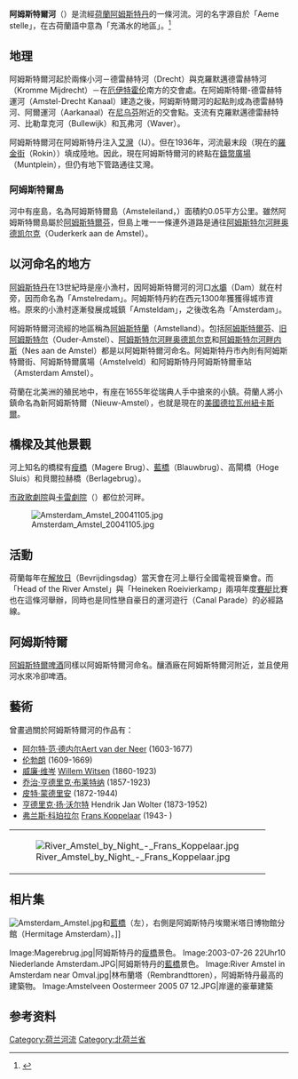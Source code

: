 {{Link style|time=2015-12-13T15:52:10+00:00}}
{{Geobox|河流
<!-- *** Name section *** -->
| name                        = 阿姆斯特爾河<br>Amstel
| other_name                  =
| other_name1                 =
| other_name2                 =
<!-- *** Map section *** -->
| map                         = Location Amstel with Drechtkanaal.PNG
| map_caption                 = 阿姆斯特爾河以深藍色表示
<!-- General section *** -->
| country                     = {{NED}}
| state                       = [[北荷蘭省|北荷蘭省]]
| state_type                  = 省
| region                      =
| length                      = 31
| length_round                = 0
| length_note                 =
| watershed                   =
| watershed_round             =
| watershed_note              =
| discharge_location          =
| discharge                   =
| discharge_round             =
| discharge_note              =
| discharge_max_month         =
| discharge_max               =
| discharge_min_month         =
| discharge_min               =
| discharge1_location         =
| discharge1                  =
<!-- *** Source *** -->
| source                      = 阿尔运河 (Aarkanaal)
| source_location             = [[尼烏芬|尼烏芬]]
| source_district             =
| source_state                = [[南荷蘭省|南荷蘭省]]
| source_country              =
| source_elevation            =
| source_lat_d                = 52
| source_lat_m                = 12
| source_lat_s                = 24
| source_lat_NS               = N
| source_long_d               = 4
| source_long_m               = 44
| source_long_s               = 05
| source_long_EW              = E
<!-- *** Mouth *** -->
| mouth_name                  = [[艾灣|艾灣]]
| mouth_location              = [[阿姆斯特丹|阿姆斯特丹]]
| mouth_region                =
| mouth_state                 = [[北荷蘭省|北荷蘭省]]
| mouth_country               =
| mouth_elevation             =
| mouth_lat_d                 = 52
| mouth_lat_m                 = 22
| mouth_lat_s                 = 08
| mouth_lat_NS                = N
| mouth_long_d                = 4
| mouth_long_m                = 53
| mouth_long_s                = 33
| mouth_long_EW               = E
<!-- *** Tributaries *** -->
| tributary_left              =
| tributary_left1             =
| tributary_left2             =
| tributary_right             =
| tributary_right1            =
| tributary_right2            =
<!-- *** Image *** --->
| image                       =Amstel.jpg
| image_size                  =
| image_caption               = 阿姆斯特爾河流經[[阿姆斯特丹|阿姆斯特丹]]中心.
}}
'''阿姆斯特爾河'''（{{lang-nl|Amstel}}）是流經[[荷蘭|荷蘭]][[阿姆斯特丹|阿姆斯特丹]]的一條河流。河的名字源自於「Aeme stelle」，在古荷蘭語中意為「充滿水的地區」。<ref>{{Cite web|title=Amstel in Dutch - Woordenboek der Nederlandsche Taal 1889/2007.|url=http://gtb.inl.nl/iWDB/search?actie=article&wdb=WNT&id=M003834|accessdate=2021-10-27|work=gtb.inl.nl}}</ref>

== 地理 ==
阿姆斯特爾河起於兩條小河－德雷赫特河（Drecht）與克羅默邁德雷赫特河（Kromme Mijdrecht）－在[[厄伊特霍伦|厄伊特霍伦]]南方的交會處。在阿姆斯特爾-德雷赫特運河（Amstel-Drecht Kanaal）建造之後，阿姆斯特爾河的起點則成為德雷赫特河、阿爾運河（Aarkanaal）在[[尼乌芬|尼乌芬]]附近的交會點。支流有克羅默邁德雷赫特河、比勒韋克河（Bullewijk）和瓦弗河（Waver）。

阿姆斯特爾河在阿姆斯特丹注入[[艾灣|艾灣]]（IJ）。但在1936年，河流最末段（現在的[[羅金街|羅金街]]（Rokin））填成陸地。因此，現在阿姆斯特爾河的終點在[[铸币广场_(阿姆斯特丹)|鑄幣廣場]]（Muntplein），但仍有地下管路通往艾灣。

=== 阿姆斯特爾島 ===
河中有座島，名為阿姆斯特爾島（Amsteleiland，{{coord|52|17|15|N|4|53|15|E|display=inline}}）面積約0.05平方公里。雖然阿姆斯特爾島屬於[[阿姆斯特爾芬|阿姆斯特爾芬]]，但島上唯一一條連外道路是通往[[阿姆斯特尔河畔奥德凯尔克|阿姆斯特尔河畔奥德凯尔克]]（Ouderkerk aan de Amstel）。

== 以河命名的地方 ==
[[阿姆斯特丹|阿姆斯特丹]]在13世紀時是座小漁村，因阿姆斯特爾河的河口[[水壩|水壩]]（Dam）就在村旁，因而命名為「Amstelredam」。阿姆斯特丹約在西元1300年獲獲得城市資格。原來的小漁村逐漸發展成城鎮「Amsteldam」，之後改名為「Amsterdam」。

阿姆斯特爾河流經的地區稱為[[阿姆斯特蘭|阿姆斯特蘭]]（Amstelland）。包括[[阿姆斯特爾芬|阿姆斯特爾芬]]、[[旧阿姆斯特尔|旧阿姆斯特尔]]（Ouder-Amstel）、[[阿姆斯特尔河畔奥德凯尔克|阿姆斯特尔河畔奥德凯尔克]]和[[阿姆斯特尔河畔内斯|阿姆斯特尔河畔内斯]]（Nes aan de Amstel）都是以阿姆斯特爾河命名。阿姆斯特丹市內則有阿姆斯特爾街、阿姆斯特爾廣場（Amstelveld）和阿姆斯特丹阿姆斯特爾車站（Amsterdam Amstel）。

荷蘭在北美洲的殖民地中，有座在1655年從瑞典人手中搶來的小鎮。荷蘭人將小鎮命名為新阿姆斯特爾（Nieuw-Amstel），也就是現在的[[美國|美國]][[德拉瓦州|德拉瓦州]][[纽卡斯尔_(特拉华州)|紐卡斯爾]]。

== 橋樑及其他景觀 ==
河上知名的橋樑有[[瘦橋|瘦橋]]（Magere Brug）、[[藍橋|藍橋]]（Blauwbrug）、高閘橋（Hoge Sluis）和貝爾拉赫橋（Berlagebrug）。

[[市政歌剧院|市政歌劇院]]與[[卡雷劇院|卡雷劇院]]（{{lang|nl|Carré theatre}}）都位於河畔。

[[File:Amsterdam_Amstel_20041105.jpg|thumb]]

== 活動 ==
荷蘭每年在[[荷蘭解放日|解放日]]（Bevrijdingsdag）當天會在河上舉行全國電視音樂會。而「Head of the River Amstel」與「Heineken Roeivierkamp」兩項年度[[賽艇|賽艇]]比賽也在這條河舉辦，同時也是同性戀自豪日的運河遊行（Canal Parade）的必經路線。

== 阿姆斯特爾 ==
[[阿姆斯特爾啤酒|阿姆斯特爾啤酒]]同樣以阿姆斯特爾河命名。釀酒廠在阿姆斯特爾河附近，並且使用河水來冷卻啤酒。

== 藝術 ==
曾畫過關於阿姆斯特爾河的作品有：
* [[阿尔特·范·德内尔|阿尔特·范·德内尔]][[:en:Aert_van_der_Neer|Aert van der Neer]] (1603-1677)
* [[伦勃朗|伦勃朗]] (1609-1669)
* [[威廉·维岑|威廉·维岑]] [[:en:Willem_Witsen|Willem Witsen]] (1860-1923)
* [[乔治·亨德里克·布莱特纳|乔治·亨德里克·布莱特纳]] (1857-1923)
* [[皮特·蒙德里安|皮特·蒙德里安]] (1872-1944)
* [[亨德里克·扬·沃尔特|亨德里克·扬·沃尔特]] Hendrik Jan Wolter (1873-1952)
* [[弗兰斯·科珀拉尔|弗兰斯·科珀拉尔]] [[:en:Frans_Koppelaar|Frans Koppelaar]] (1943- )

{|
|[[File:River_Amstel_by_Night_-_Frans_Koppelaar.jpg|left]]
|}

== 相片集 ==
[[File:Amsterdam_Amstel.jpg|left]]和[[藍橋|藍橋]]（左），右側是阿姆斯特丹埃爾米塔日博物館分館（Hermitage Amsterdam）。]]

<gallery>
Image:Magerebrug.jpg|阿姆斯特丹的[[瘦橋|瘦橋]]景色。
Image:2003-07-26 22Uhr10 Niederlande Amsterdam.JPG|阿姆斯特丹的[[藍橋|藍橋]]景色。
Image:River Amstel in Amsterdam near Omval.jpg|林布蘭塔（Rembrandttoren），阿姆斯特丹最高的建築物。
Image:Amstelveen Oostermeer 2005 07 12.JPG|岸邊的豪華建築
</gallery>

{{commonscat|Amstel}}

==参考资料==
{{reflist}}
[[Category:荷兰河流|Category:荷兰河流]]
[[Category:北荷兰省|Category:北荷兰省]]